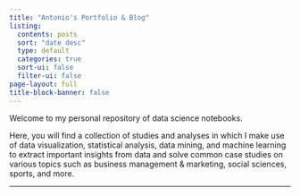 ```yaml
---
title: "Antonio's Portfolio & Blog"
listing:
  contents: posts
  sort: "date desc"
  type: default
  categories: true
  sort-ui: false
  filter-ui: false
page-layout: full
title-block-banner: false
---
```



Welcome to my personal repository of data science notebooks.

Here, you will find a collection of studies and analyses in which I make use of data visualization, statistical analysis, data mining, and machine learning to extract important insights from data and solve common case studies on various topics such as business management & marketing, social sciences, sports, and more.

---
